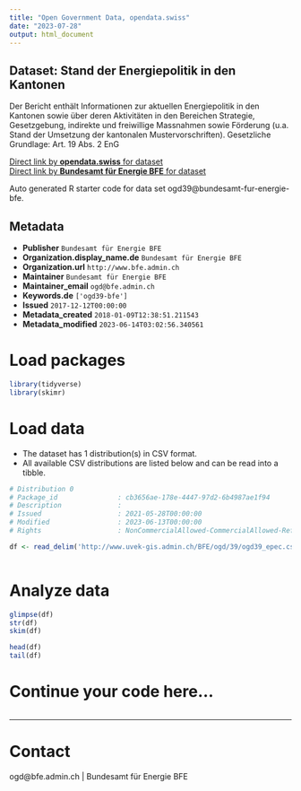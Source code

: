 ```yaml
---
title: "Open Government Data, opendata.swiss"
date: "2023-07-28"
output: html_document
---
```


## Dataset: Stand der Energiepolitik in den Kantonen

Der Bericht enthält Informationen zur aktuellen Energiepolitik in den Kantonen sowie über deren Aktivitäten in den Bereichen Strategie, Gesetzgebung, indirekte und freiwillige Massnahmen sowie Förderung (u.a. Stand der Umsetzung der kantonalen Mustervorschriften). Gesetzliche Grundlage: Art. 19 Abs. 2 EnG

[Direct link by **opendata.swiss** for dataset](https://opendata.swiss/de/dataset/stand-der-energiepolitik-in-den-kantonen)<br>
[Direct link by **Bundesamt für Energie BFE** for dataset](http://www.bfe.admin.ch/ogd39)

Auto generated R starter code for data set ogd39@bundesamt-fur-energie-bfe.

## Metadata

- **Publisher** `Bundesamt für Energie BFE`
- **Organization.display_name.de** `Bundesamt für Energie BFE`
- **Organization.url** `http://www.bfe.admin.ch`
- **Maintainer** `Bundesamt für Energie BFE`
- **Maintainer_email** `ogd@bfe.admin.ch`
- **Keywords.de** `['ogd39-bfe']`
- **Issued** `2017-12-12T00:00:00`
- **Metadata_created** `2018-01-09T12:38:51.211543`
- **Metadata_modified** `2023-06-14T03:02:56.340561`


# Load packages

```r

library(tidyverse)
library(skimr)

```

# Load data

-   The dataset has 1 distribution(s) in CSV format.
-   All available CSV distributions are listed below and can be read into a tibble.

```r

# Distribution 0
# Package_id               : cb3656ae-178e-4447-97d2-6b4987ae1f94
# Description              : 
# Issued                   : 2021-05-28T00:00:00
# Modified                 : 2023-06-13T00:00:00
# Rights                   : NonCommercialAllowed-CommercialAllowed-ReferenceRequired

df <- read_delim('http://www.uvek-gis.admin.ch/BFE/ogd/39/ogd39_epec.csv')



```

# Analyze data

```r

glimpse(df)
str(df)
skim(df)

head(df)
tail(df)

```

# Continue your code here...

```r

```

------------------------------------------------------------------------

# Contact

ogd@bfe.admin.ch | Bundesamt für Energie BFE
